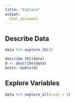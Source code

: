 ---
title: "Explore"
output: 
  html_document
---

## Describe Data

```{r fig.height=3, echo=FALSE, message=FALSE, warning=FALSE}
data %>% explore_tbl()
```

```{r echo=FALSE, message=FALSE, warning=FALSE}
describe_tbl(data)
d <- describe(data)
knitr::kable(d)
```

## Explore Variables

```{r echo=FALSE, fig.height=total_fig_height(data), fig.width=10, message=FALSE, warning=FALSE}
data %>% explore_all(ncol = 2)
```
